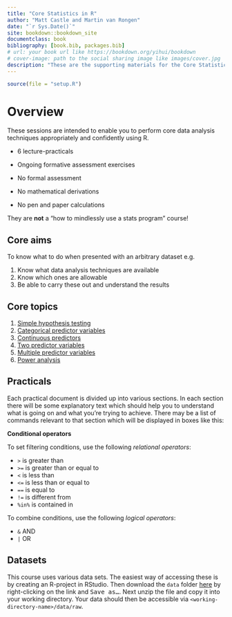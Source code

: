 ```yaml
--- 
title: "Core Statistics in R"
author: "Matt Castle and Martin van Rongen"
date: "`r Sys.Date()`"
site: bookdown::bookdown_site
documentclass: book
bibliography: [book.bib, packages.bib]
# url: your book url like https://bookdown.org/yihui/bookdown
# cover-image: path to the social sharing image like images/cover.jpg
description: "These are the supporting materials for the Core Statistics modules of the PSLS Biostatistics Initiative, Cambridge University." 
---
```


```r
source(file = "setup.R")
```

# Overview

These sessions are intended to enable you to perform core data analysis techniques appropriately and confidently using R.

- 6 lecture-practicals
- Ongoing formative assessment exercises
- No formal assessment

- No mathematical derivations
- No pen and paper calculations

They are **not** a “how to mindlessly use a stats program” course!

## Core aims
:::highlight
To know what to do when presented with an arbitrary dataset e.g.

1. Know what data analysis techniques are available
2. Know which ones are allowable
3. Be able to carry these out and understand the results
:::

## Core topics

1. [Simple hypothesis testing](#cs1-intro)
2. [Categorical predictor variables](#cs2-intro)
3. [Continuous predictors](#cs3-intro) 
4. [Two predictor variables](#cs4-intro)
5. [Multiple predictor variables](#cs5-intro) 
6. [Power analysis](#cs6-intro)

## Practicals

Each practical document is divided up into various sections. In each section there will be some explanatory text which should help you to understand what is going on and what you’re trying to achieve.
There may be a list of commands relevant to that section which will be displayed in boxes like this:

:::note
**Conditional  operators**

To set filtering conditions, use the following _relational operators_:

- `>` is greater than
- `>=` is greater than or equal to
- `<` is less than
- `<=` is less than or equal to
- `==` is equal to
- `!=` is different from
- `%in%` is contained in
 
To combine conditions, use the following _logical operators_:
 
- `&` AND
- `|` OR
:::

## Datasets {#index-datasets}

This course uses various data sets. The easiest way of accessing these is by creating an R-project in RStudio. Then download the `data` folder [here](data.zip) by right-clicking on the link and <kbd>Save as...</kbd>. Next unzip the file and copy it into your working directory. Your data should then be accessible via `<working-directory-name>/data/raw`.
